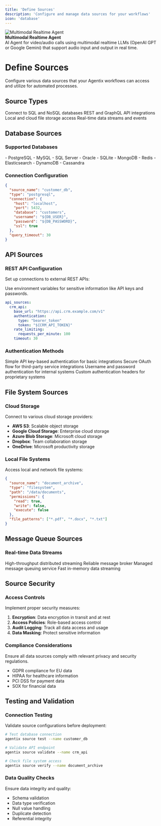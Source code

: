 ```yaml
---
title: 'Define Sources'
description: 'Configure and manage data sources for your workflows'
icon: 'database'
---
```


  <Card horizontal>
    <div id="agent-multimodal" className="flex items-center gap-4">
      <div className="w-20 flex-shrink-0">
        <img
          src="/user-guide/images/agent-multimodal.png"
          alt="Multimodal Realtime Agent"
          className="rounded-sm w-full h-full object-contain m-0"
        />
      </div>
      <div>
        <strong className="text-lg">Multimodal Realtime Agent</strong><br />
        AI Agent for video/audio calls using multimodal realtime LLMs (OpenAI GPT or Google Gemini) that support audio input and output in real time.
      </div>
    </div>

  </Card>

  
# Define Sources

Configure various data sources that your Agentix workflows can access and utilize for automated processes.

## Source Types

<CardGroup cols={2}>
  <Card title="Database Connections" icon="server">
    Connect to SQL and NoSQL databases
  </Card>
  <Card title="API Endpoints" icon="plug">
    REST and GraphQL API integrations
  </Card>
  <Card title="File Systems" icon="folder">
    Local and cloud file storage access
  </Card>
  <Card title="Message Queues" icon="envelope">
    Real-time data streams and events
  </Card>
</CardGroup>

## Database Sources

### Supported Databases

<Tabs>
  <Tab title="SQL Databases">
    - PostgreSQL
    - MySQL
    - SQL Server
    - Oracle
    - SQLite
  </Tab>
  <Tab title="NoSQL Databases">
    - MongoDB
    - Redis
    - Elasticsearch
    - DynamoDB
    - Cassandra
  </Tab>
</Tabs>

### Connection Configuration

```json
{
  "source_name": "customer_db",
  "type": "postgresql",
  "connection": {
    "host": "localhost",
    "port": 5432,
    "database": "customers",
    "username": "${DB_USER}",
    "password": "${DB_PASSWORD}",
    "ssl": true
  },
  "query_timeout": 30
}
```

## API Sources

### REST API Configuration

Set up connections to external REST APIs:

<Note>
Use environment variables for sensitive information like API keys and passwords.
</Note>

```yaml
api_sources:
  crm_api:
    base_url: "https://api.crm.example.com/v1"
    authentication:
      type: "bearer_token"
      token: "${CRM_API_TOKEN}"
    rate_limiting:
      requests_per_minute: 100
    timeout: 30
```

### Authentication Methods

<AccordionGroup>
  <Accordion title="API Key Authentication">
    Simple API key-based authentication for basic integrations
  </Accordion>
  <Accordion title="OAuth 2.0">
    Secure OAuth flow for third-party service integrations
  </Accordion>
  <Accordion title="Basic Authentication">
    Username and password authentication for internal systems
  </Accordion>
  <Accordion title="Custom Headers">
    Custom authentication headers for proprietary systems
  </Accordion>
</AccordionGroup>

## File System Sources

### Cloud Storage

Connect to various cloud storage providers:

- **AWS S3**: Scalable object storage
- **Google Cloud Storage**: Enterprise cloud storage
- **Azure Blob Storage**: Microsoft cloud storage
- **Dropbox**: Team collaboration storage
- **OneDrive**: Microsoft productivity storage

### Local File Systems

Access local and network file systems:

```json
{
  "source_name": "document_archive",
  "type": "filesystem",
  "path": "/data/documents",
  "permissions": {
    "read": true,
    "write": false,
    "execute": false
  },
  "file_patterns": ["*.pdf", "*.docx", "*.txt"]
}
```

## Message Queue Sources

### Real-time Data Streams

<CardGroup cols={2}>
  <Card title="Apache Kafka" icon="stream">
    High-throughput distributed streaming
  </Card>
  <Card title="RabbitMQ" icon="rabbit">
    Reliable message broker
  </Card>
  <Card title="AWS SQS" icon="aws">
    Managed message queuing service
  </Card>
  <Card title="Redis Streams" icon="bolt">
    Fast in-memory data streaming
  </Card>
</CardGroup>

## Source Security

### Access Controls

Implement proper security measures:

1. **Encryption**: Data encryption in transit and at rest
2. **Access Policies**: Role-based access control
3. **Audit Logging**: Track all data access and usage
4. **Data Masking**: Protect sensitive information

### Compliance Considerations

<Warning>
Ensure all data sources comply with relevant privacy and security regulations.
</Warning>

- GDPR compliance for EU data
- HIPAA for healthcare information
- PCI DSS for payment data
- SOX for financial data

## Testing and Validation

### Connection Testing

Validate source configurations before deployment:

```bash
# Test database connection
agentix source test --name customer_db

# Validate API endpoint
agentix source validate --name crm_api

# Check file system access
agentix source verify --name document_archive
```

### Data Quality Checks

Ensure data integrity and quality:

- Schema validation
- Data type verification
- Null value handling
- Duplicate detection
- Referential integrity
